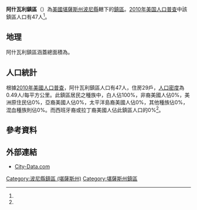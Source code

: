 {{noteTA
|G1=USState
}}
{{Infobox settlement
|official_name = 阿什瓦利鎮區
|native_name = Ash Valley Township
|settlement_type = 鎮區
|pushpin_map=USA Kansas
|coordinates_display = inline,title
|coordinates_region = US-KS
|subdivision_type = [[世界政區索引|國家]]
|subdivision_name = [[美国|美国]]
|subdivision_type1 = [[美國行政區劃|州]]
|subdivision_name1 = [[堪薩斯州|堪薩斯州]]
|subdivision_type2 = [[堪薩斯州行政區劃|縣]]
|subdivision_name2 = [[波尼縣_(堪薩斯州)|波尼縣]]
|area_total_km2 = 95.01
|area_land_km2 = 94,95
|area_water_km2 = 0.06
|area_total_sq_mi =
|area_land_sq_mi =
|area_water_sq_mi =
|area_water_percent = 0.07
|population_as_of = [[2010年美国人口普查|2010]]
|population_footnotes = <ref name="Census 2010">{{cite web| url=http://factfinder2.census.gov| title=Race, Hispanic or Latino, Age, and Housing Occupancy: 2010 Census Redistricting Data, Ash Valley township, Pawnee County, Kansas| publisher=U.S. Census Bureau, American FactFinder 2| accessdate=2016-09-06| archive-date=2013-09-11| archive-url=https://web.archive.org/web/20130911234518/http://factfinder2.census.gov/| dead-url=no}}</ref>
|population_total = 47
|population_density_km2 = auto
|elevation_footnotes = 
|elevation_m = 629
|elevation_ft = 
|latd = 38
|latm = 18
|lats = 47
|latNS = N
|longd = 99
|longm = 12
|longs = 02
|longEW = W
|postal_code_type =
|postal_code = 
|blank_name = [[聯邦資料處理標準|FIPS代碼]]
|blank_info = 20-02825
|blank1_name = [[地名信息系统|GNIS編號]] 
|blank1_info = [http://geonames.usgs.gov/pls/gnispublic/f?p=gnispq:3:::NO::P3_FID:0475724 0475724]
|website = 
|footnotes = 
}}

'''阿什瓦利鎮區'''（{{lang-en|'''Ash Valley Township'''}}）為[[美國|美國]][[堪薩斯州|堪薩斯州]][[波尼縣_(堪薩斯州)|波尼縣]]轄下的[[行政鎮區|鎮區]]。[[2010年美国人口普查|2010年美国人口普查]]中該鎮區人口有47人<ref name="Census 2010"/>。

==地理==
阿什瓦利鎮區涵蓋總面積為{{convert|95.01|km2|sqmi}}。

==人口統計==
根據[[2010年美國人口普查|2010年美國人口普查]]，阿什瓦利鎮區人口有47人，住房29戶，[[人口密度|人口密度]]為0.49人/每平方公里。此鎮區居民之種族中，白人佔100%，非裔美國人佔0%，美洲原住民佔0%，亞裔美國人佔0%，太平洋島裔美國人佔0%，其他種族佔0%，混血種族則佔0%。而西班牙裔或拉丁裔美國人佔此鎮區人口的0%<ref name="Census 2010"/>。

==參考資料==
{{reflist}}

==外部連結==
*[http://www.city-data.com/township/Ash-Valley-KS.html City-Data.com]{{dead link|date=2018年5月 |bot=InternetArchiveBot |fix-attempted=yes }}

{{波尼縣 (堪薩斯州)}}

{{DEFAULTSORT:Ash Valley}}
[[Category:波尼縣鎮區_(堪薩斯州)|Category:波尼縣鎮區 (堪薩斯州)]]
[[Category:堪薩斯州鎮區|Category:堪薩斯州鎮區]]

{{PawneeCountyKS-geo-stub}}